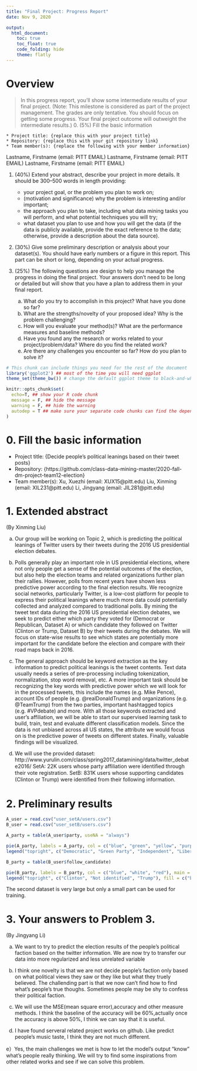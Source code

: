 ---
title: "Final Project: Progress Report"
date: Nov 9, 2020

output:
  html_document:
    toc: true
    toc_float: true
    code_folding: hide
    theme: flatly
---

# Overview

> In this progress report, you'll show some intermediate results of your final project. (Note: This milestone is considered as part of the project management. The grades are only tentative. You should focus on getting some progress. Your final project outcome will outweight the intermediate results.)
0. (5%) Fill the basic information

    * Project title: {replace this with your project title}
    * Repository: {replace this with your git repository link}
    * Team member(s): {replace the following with your member information}
Lastname, Firstname (email: PITT EMAIL)
Lastname, Firstname (email: PITT EMAIL)
Lastname, Firstname (email: PITT EMAIL)

1. (40%) Extend your abstract, describe your project in more details. It should be 300--500 words in length providing:
    + your project goal, or the problem you plan to work on; 
    + (motivation and significance) why the problem is interesting and/or important; 
    + the approach you plan to take, including what data mining tasks you will perform, and what potential techniques you will try; 
    + what dataset you plan to use and how you will get the data (if the data is publicly available, provide the exact reference to the data; otherwise, provide a description about the data source).

2. (30%) Give some preliminary description or analysis about your dataset(s). You should have early numbers or a figure in this report. This part can be short or long, depending on your actual progress. 

3. (25%) The following questions are design to help you manage the progress in doing the final project. Your answers don't need to be long or detailed but will show that you have a plan to address them in your final report.
    a) What do you try to accomplish in this project? What have you done so far?
    b) What are the strengths/novelty of your proposed idea? Why is the problem challenging?
    c) How will you evaluate your method(s)? What are the performance measures and baseline methods?
    d) Have you found any the research or works related to your project/problem/data? Where do you find the related work? 
    e) Are there any challenges you encounter so far? How do you plan to solve it?


```{r document_setup, echo=F, message=F, warning=F}
# This chunk can include things you need for the rest of the document
library('ggplot2') ## most of the time you will need ggplot
theme_set(theme_bw()) # change the default ggplot theme to black-and-white

knitr::opts_chunk$set(
  echo=T, ## show your R code chunk
  message = F, ## hide the message
  warning = F, ## hide the warning
  autodep = T ## make sure your separate code chunks can find the dependencies (from other code chunk)
)
```

# 0. Fill the basic information
* Project title: {Decide people’s political leanings based on their tweet posts}
* Repository: {https://github.com/class-data-mining-master/2020-fall-dm-project-team12-election}
* Team member(s): 
Xu, Xuezhi (email: XUX15@pitt.edu)
Liu, Xinming (email: XIL231@pitt.edu)
Li, Jingyang (email: JIL281@pitt.edu)

# 1. Extended abstract 
(By Xinming Liu)  

a) Our group will be working on Topic 2, which is predicting the political leanings of Twitter users by their tweets during the 2016 US presidential election debates.   
    
b) Polls generally play an important role in US presidential elections, where not only people get a sense of the potential outcomes of the election, but also help the election teams and related organizations further plan their rallies. However, polls from recent years have shown less predictive power according to the final election results. We recognize social networks, particularly Twitter, is a low-cost platform for people to express their political leanings where much more data could potentially collected and analyzed compared to traditional polls. By mining the tweet text data during the 2016 US presidential election debates, we seek to predict either which party they voted for (Democrat or Republican, Dataset A) or which candidate they followed on Twitter (Clinton or Trump, Dataset B) by their tweets during the debates. We will focus on state-wise results to see which states are potentially more important for the candidate before the election and compare with their road maps back in 2016.  
    
c) The general approach should be keyword extraction as the key information to predict political leanings is the tweet contents. Text data usually needs a series of pre-processing including tokenization, normalization, stop word removal, etc. A more important task should be recognizing the key words with predictive power which we will look for in the processed tweets, this include the names (e.g. Mike Pence), account IDs of people (e.g. @realDonaldTrump) and organizations (e.g. @TeamTrump) from the two parties, important hashtagged topics (e.g. #VPdebate) and more. With all those keywords extracted and user's affiliation, we will be able to start our supervised learning task to build, train, test and evaluate different classification models. Since the data is not unbiased across all US states, the attribute we would focus on is the predictive power of tweets on different states. Finally, valuable findings will be visualized.  
    
d) We will use the provided dataset: http://www.yurulin.com/class/spring2017_datamining/data/twitter_debate2016/ SetA: 22K users whose party aﬃliation were identiﬁed through their vote registration. SetB: 831K users whose supporting candidates (Clinton or Trump) were identiﬁed from their following information.  
    
    
# 2. Preliminary results

```{r}
A_user = read.csv("user_setA/users.csv")
B_user = read.csv("user_setB/users.csv")

A_party = table(A_user$party, useNA = "always")

pie(A_party, labels = A_party, col = c("blue", "green", "yellow", "purple", "grey", "red", "white"), main = "set_A - registed party of users")
legend("topright", c("Democratic", "Green Party", "Independent", "Libertarian", "Other", "Republican", "Not identified"), fill = c("blue", "green", "yellow", "purple", "grey", "red", "white"))

B_party = table(B_user$follow_candidate)

pie(B_party, labels = B_party, col = c("blue", "white", "red"), main = "set_B - candidate followed by users")
legend("topright", c("Clinton", "Not identified", "Trump"), fill = c("blue", "white", "red"))
```
The second dataset is very large but only a small part can be used for training.

# 3. Your answers to Problem 3.
(By Jingyang Li)  

a) We want to try to predict the election results of the people's political faction based on the twitter information. We are now try to transfer our data into more regularized and less unrelated variable  

b) I think one novelty is that we are not decide people's faction only based on what political views they saw or they like but what they truely believed. The challending part is that we now can't find how to find what's people's true thoughs. Sometimes people may be shy to confess their political faction.  

c) We will use the MSE(mean square error),accuracy and other measure methods. I think the baseline of the accuracy will be 60%,actually once the accuracy is above 50%, I think we can say that it is useful.  

d) I have found serveral related project works on github. Like predict people's music taste, I think they are not much different.  

e）Yes, the main challenges we met is how to let the model's output "know" what's people really thinking. We will try to find some inspirations from other related works and see if we can solve this problem.